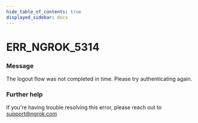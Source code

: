 ```yaml
---
hide_table_of_contents: true
displayed_sidebar: docs
---
```



# ERR_NGROK_5314

### Message

The logout flow was not completed in time. Please try authenticating again.

### Further help

If you're having trouble resolving this error, please reach out to [support@ngrok.com](mailto:support@ngrok.com?subject=Help%20with%20ERR_NGROK_5314)

<ErrorDetails error="err_ngrok_5314" />
